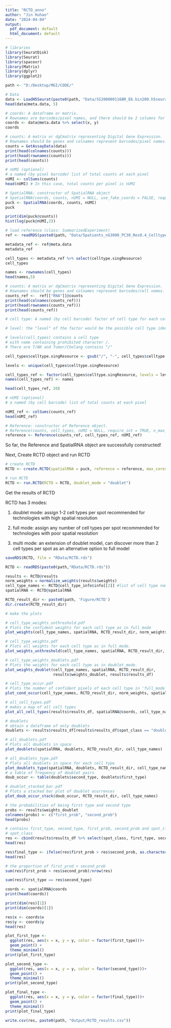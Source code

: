 ```yaml
---
title: "RCTD_anno"
author: "Jin Huhao"
date: "2024-04-04"
output:
  pdf_document: default
  html_document: default
---
```


```r
# libraries
library(SeuratDisk)
library(Seurat)
library(spacexr)
library(Matrix)
library(dplyr)
library(ggplot2)
```

```r
path <- "D:/Desktop/MGI/CODE/"

# Data
data <- LoadH5Seurat(paste0(path, "Data/SS200000116BR_E6.bin200.h5seurat"))
head(data@meta.data, 5)
```

```r
# coords: A dataframe or matrix. 
# Rownames are barcodes/pixel names, and there should be 2 columns for x and y.
coords <- data@meta.data %>% select(x, y)
coords
```


```r
# counts: A matrix or dgCmatrix representing Digital Gene Expression.
# Rownames should be genes and colnames represent barcodes/pixel names.
counts = GetAssayData(data)
print(head(colnames(counts)))
print(head(rownames(counts)))
print(head(counts))
```
```r
# nUMI (optional)
# a named (by pixel barcode) list of total counts at each pixel 
nUMI <- colSums(counts)
head(nUMI) # In this case, total counts per pixel is nUMI
```

```r
# SpatialRNA: constructor of SpatialRNA object
# SpatialRNA(coords, counts, nUMI = NULL, use_fake_coords = FALSE, require_int = TRUE)
puck <- SpatialRNA(coords, counts, nUMI)
puck
```

```r
print(dim(puck@counts))
hist(log(puck@nUMI,2))
```

```r
# load reference (class: SummarizedExperiment)
ref <- readRDS(paste0(path, "Data/5patients_nG3000_PC30_Res0.4_Celltype.rds"))
```

```r
metadata_ref <- ref@meta.data
metadata_ref
```

```r
cell_types <- metadata_ref %>% select(celltype.singResource)
cell_types

names <- rownames(cell_types)
head(names,5)
```

```r
# counts: A matrix or dgCmatrix representing Digital Gene Expression.
# Rownames should be genes and colnames represent barcodes/cell names.
counts_ref <-  ref[["RNA"]]@counts
print(head(colnames(counts_ref)))
print(head(rownames(counts_ref)))
print(head(counts_ref))
```

```r
# cell type: A named (by cell barcode) factor of cell type for each cell.

# level: the "level" of the factor would be the possible cell type identities.

# levels(cell_types) contains a cell type 
# with name containing prohibited character /.
# There are T/NK and Tumor/Cholang contains "/"

cell_types$celltype.singResource <- gsub("/", "-", cell_types$celltype.singResource)

levels <- unique(cell_types$celltype.singResource)

cell_types_ref <- factor(cell_types$celltype.singResource, levels = levels)
names(cell_types_ref) <- names

head(cell_types_ref, 20)
```


```r
# nUMI (optional)
# a named (by cell barcode) list of total counts at each pixel 

nUMI_ref <- colSums(counts_ref)
head(nUMI_ref)
```

```r
# Reference: constructor of Reference object.
# Reference(counts, cell_types, nUMI = NULL, require_int = TRUE, n_max_cells = 10000, min_UMI = 100)
reference <- Reference(counts_ref, cell_types_ref, nUMI_ref)
```
So far, the Reference and SpatialRNA object are successfully constructed!

Next, Create RCTD object and run RCTD

```r
# create RCTD
RCTD <- create.RCTD(spatialRNA = puck, reference = reference, max_cores = 1)
```

```r
# run RCTD
RCTD <- run.RCTD(RCTD = RCTD, doublet_mode = "doublet")
```
Get the results of RCTD

RCTD has 3 modes:

1. doublet mode:
assign 1-2 cell types per spot
recommended for technologies with high spatial resolution

2. full mode:
assign any number of cell types per spot
recommended for technologies with poor spatial resolution

3. multi mode:
an extension of doublet model, can discover more than 2 cell types per spot 
as an alternative option to full model 

```r
saveRDS(RCTD, file = "RData/RCTD.rds")
```

```r
RCTD <- readRDS(paste0(path,"RData/RCTD.rds"))
```

```r
results <- RCTD@results
norm_weights = normalize_weights(results$weights) 
cell_type_names <- RCTD@cell_type_info$info[[2]] #list of cell type names
spatialRNA <- RCTD@spatialRNA
```

```r
RCTD_result_dir <- paste0(path, 'Figure/RCTD')
dir.create(RCTD_result_dir)
```

```r
# make the plots 

# cell_type_weights_unthreshold.pdf
# Plots the confident weights for each cell type as in full_mode
plot_weights(cell_type_names, spatialRNA, RCTD_result_dir, norm_weights) 

# cell_type_weights.pdf
# Plots all weights for each cell type as in full_mode. 
plot_weights_unthreshold(cell_type_names, spatialRNA, RCTD_result_dir, norm_weights) 

# cell_type_weights_doublets.pdf
# Plots the weights for each cell type as in doublet_mode.
plot_weights_doublet(cell_type_names, spatialRNA, RCTD_result_dir, 
                     results$weights_doublet, results$results_df) 

# cell_type_occur.pdf
# Plots the number of confident pixels of each cell type in 'full_mode'. 
plot_cond_occur(cell_type_names, RCTD_result_dir, norm_weights, spatialRNA)
```

```r
# all_cell_types.pdf
# makes a map of all cell types
plot_all_cell_types(results$results_df, spatialRNA@coords, cell_type_names, RCTD_result_dir) 
```

```r
# doublets
# obtain a dataframe of only doublets
doublets <- results$results_df[results$results_df$spot_class == "doublet_certain",] 

# all_doublets.pdf
# Plots all doublets in space
plot_doublets(spatialRNA, doublets, RCTD_result_dir, cell_type_names) 
```

```r
# all_doublets_type.pdf
# Plots all doublets in space for each cell type
plot_doublets_type(spatialRNA, doublets, RCTD_result_dir, cell_type_names) 
# a table of frequency of doublet pairs 
doub_occur <- table(doublets$second_type, doublets$first_type) 

# doublet_stacked_bar.pdf
# Plots a stacked bar plot of doublet ocurrences
plot_doub_occur_stack(doub_occur, RCTD_result_dir, cell_type_names) 
```
```r
# the probabilities of being first type and second type
probs <- results$weights_doublet
colnames(probs) <- c("first_prob", "second_prob")
head(probs)
```
```r
# contains first_type, second_type, first_prob, second_prob and spot_class
# spot_class
res <- cbind(results$results_df %>% select(spot_class, first_type, second_type), probs)
head(res)
```

```r
res$final_type <- ifelse(res$first_prob > res$second_prob, as.character(res$first_type), as.character(res$second_type))
head(res)
```

```r
# the proportion of first_prod > second_prob
sum(res$first_prob > res$second_prob)/nrow(res)

sum(res$first_type == res$second_type)
```


```r
coords <- spatialRNA@coords
print(head(coords))

print(dim(res)[1])
print(dim(coords)[1])
```

```r
res$x <- coords$x
res$y <- coords$y
head(res)
```

```r
plot_first_type <- 
  ggplot(res, aes(x = x, y = y, color = factor(first_type)))+
  geom_point() +
  theme_minimal()
print(plot_first_type)
```

```r
plot_second_type <- 
  ggplot(res, aes(x = x, y = y, color = factor(second_type)))+
  geom_point() +
  theme_minimal()
print(plot_second_type)
```

```r
plot_final_type <- 
  ggplot(res, aes(x = x, y = y, color = factor(final_type)))+
  geom_point() +
  theme_minimal()
print(plot_final_type)
```

```r
write.csv(res, paste0(path, "Output/RCTD_results.csv"))
```

